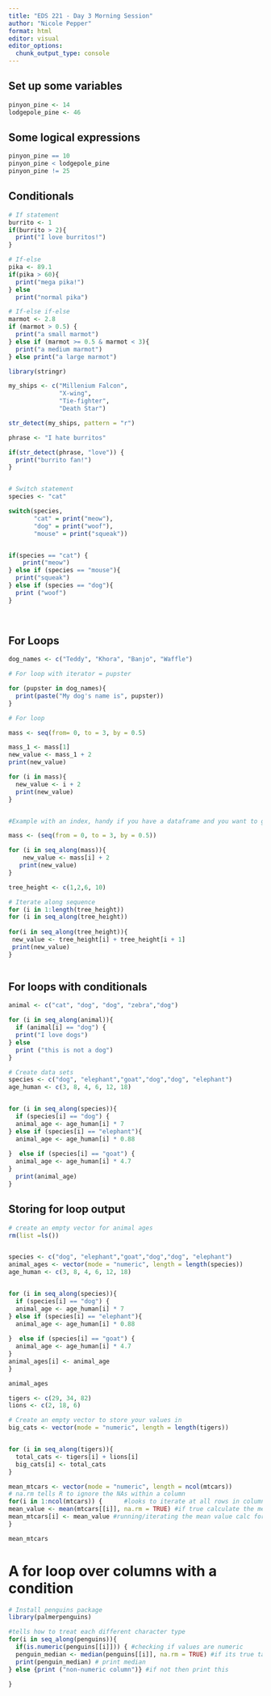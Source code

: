 ```yaml
---
title: "EDS 221 - Day 3 Morning Session"
author: "Nicole Pepper"
format: html
editor: visual
editor_options: 
  chunk_output_type: console
---
```


## Set up some variables
```r
pinyon_pine <- 14
lodgepole_pine <- 46
```

## Some logical expressions
```r
pinyon_pine == 10
pinyon_pine < lodgepole_pine
pinyon_pine != 25

```

## Conditionals
```r
# If statement
burrito <- 1
if(burrito > 2){
  print("I love burritos!")
}

# If-else
pika <- 89.1
if(pika > 60){
  print("mega pika!")
} else
  print("normal pika")

# If-else if-else
marmot <- 2.8
if (marmot > 0.5) {
  print("a small marmot")
} else if (marmot >= 0.5 & marmot < 3){
  print("a medium marmot") 
} else print("a large marmot")

```

```r
library(stringr)

my_ships <- c("Millenium Falcon", 
              "X-wing",
              "Tie-fighter",
              "Death Star")

str_detect(my_ships, pattern = "r")

phrase <- "I hate burritos"

if(str_detect(phrase, "love")) {
  print("burrito fan!")
}


# Switch statement
species <- "cat"

switch(species,
       "cat" = print("meow"),
       "dog" = print("woof"),
       "mouse" = print("squeak"))


if(species == "cat") {
    print("meow")
} else if (species == "mouse"){
  print("squeak")
} else if (species == "dog"){
  print ("woof")
}
  
  
```

## For Loops
```r
dog_names <- c("Teddy", "Khora", "Banjo", "Waffle")

# For loop with iterator = pupster

for (pupster in dog_names){
  print(paste("My dog's name is", pupster))
}

# For loop 

```


```r

mass <- seq(from= 0, to = 3, by = 0.5)

mass_1 <- mass[1]
new_value <- mass_1 + 2
print(new_value)

for (i in mass){
  new_value <- i + 2
  print(new_value)
}



```

```r
#Example with an index, handy if you have a dataframe and you want to go along rows in a dataframe rather than elements in a vector

mass <- (seq(from = 0, to = 3, by = 0.5))

for (i in seq_along(mass)){
    new_value <- mass[i] + 2
   print(new_value)
}
```

```r
tree_height <- c(1,2,6, 10)

# Iterate along sequence 
for (i in 1:length(tree_height))
for (i in seq_along(tree_height))
  
for(i in seq_along(tree_height)){
 new_value <- tree_height[i] + tree_height[i + 1] 
 print(new_value)
}



```

## For loops with conditionals
```r
animal <- c("cat", "dog", "dog", "zebra","dog")

for (i in seq_along(animal)){
  if (animal[i] == "dog") {
  print("I love dogs")
} else
  print ("this is not a dog")
}

```

```r
# Create data sets
species <- c("dog", "elephant","goat","dog","dog", "elephant")
age_human <- c(3, 8, 4, 6, 12, 18)


for (i in seq_along(species)){
  if (species[i] == "dog") {
  animal_age <- age_human[i] * 7
} else if (species[i] == "elephant"){
  animal_age <- age_human[i] * 0.88
  
}  else if (species[i] == "goat") {
  animal_age <- age_human[i] * 4.7 
}
  print(animal_age)
}

```

## Storing for loop output
```r
# create an empty vector for animal ages
rm(list =ls())


species <- c("dog", "elephant","goat","dog","dog", "elephant")
animal_ages <- vector(mode = "numeric", length = length(species))
age_human <- c(3, 8, 4, 6, 12, 18)


for (i in seq_along(species)){
  if (species[i] == "dog") {
  animal_age <- age_human[i] * 7
} else if (species[i] == "elephant"){
  animal_age <- age_human[i] * 0.88
  
}  else if (species[i] == "goat") {
  animal_age <- age_human[i] * 4.7 
}
animal_ages[i] <- animal_age
}

animal_ages

```

```r
tigers <- c(29, 34, 82)
lions <- c(2, 18, 6)

# Create an empty vector to store your values in 
big_cats <- vector(mode = "numeric", length = length(tigers))


for (i in seq_along(tigers)){
  total_cats <- tigers[i] + lions[i]
  big_cats[i] <- total_cats
}

```


```r
mean_mtcars <- vector(mode = "numeric", length = ncol(mtcars))
# na.rm tells R to ignore the NAs within a column
for(i in 1:ncol(mtcars)) {      #looks to iterate at all rows in column 1
mean_value <- mean(mtcars[[i]], na.rm = TRUE) #if true calculate the mean, ignore na
mean_mtcars[i] <- mean_value #running/iterating the mean value calc for all of the items in i
}

mean_mtcars

```

# A for loop over columns with a condition
```r
# Install penguins package
library(palmerpenguins)

#tells how to treat each different character type
for(i in seq_along(penguins)){
  if(is.numeric(penguins[[i]])) { #checking if values are numeric
  penguin_median <- median(penguins[[i]], na.rm = TRUE) #if its true take the median, ignore na
  print(penguin_median) # print median
} else {print ("non-numeric column")} #if not then print this
  
}

```


